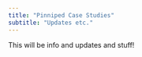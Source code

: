 ```yaml
---
title: "Pinniped Case Studies"
subtitle: "Updates etc."
---
```



This will be info and updates and stuff!
